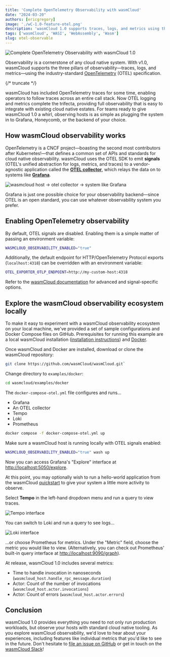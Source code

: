 ```yaml
---
title: 'Complete OpenTelemetry Observability with wasmCloud'
date: "2024-03-20"
authors: [ericgregory]
image: './wC-1.0-feature-otel.png'
description: 'wasmCloud 1.0 supports traces, logs, and metrics using the industry-standard OpenTelemetry (OTEL) specification.'
tags: ['wasmCloud', 'WASI', 'WebAssembly', 'Wasm']
slug: otel-observable
---
```


![Complete OpenTelemetry Observability with wasmCloud 1.0](./wC-1.0-feature-otel.png)

Observability is a cornerstone of any cloud native system. With v1.0, wasmCloud supports the three pillars of observability&mdash;traces, logs, and metrics&mdash;using the industry-standard [OpenTelemetry](https://opentelemetry.io/) (OTEL) specification.

{/* truncate */}

wasmCloud has included OpenTelemetry traces for some time, enabling operators to follow traces across an entire call stack. Now OTEL logging and metrics complete the trifecta, providing full observability that is easy to integrate with existing cloud native estates. For teams ready to give wasmCloud 1.0 a whirl, observing hosts is as simple as plugging the system in to Grafana, Honeycomb, or the backend of your choice.

## How wasmCloud observability works

OpenTelemetry is a CNCF project&mdash;boasting the second most contributors after Kubernetes!&mdash;that defines a common set of APIs and standards for cloud native observability. wasmCloud uses the OTEL SDK to emit **signals** (OTEL's unified abstraction for logs, metrics, and traces) to a vendor-agnostic application called the [**OTEL collector**](https://opentelemetry.io/docs/collector/), which relays the data on to systems like [**Grafana**](https://github.com/grafana/grafana).

![wasmcloud host -> otel collector -> system like Grafana](../../docs/images/otel-diagram.png)

Grafana is just one possible choice for your observability backend&mdash;since OTEL is an open standard, you can use whatever observability system you prefer.

## Enabling OpenTelemetry observability

By default, OTEL signals are disabled. Enabling them is a simple matter of passing an environment variable:

```bash
WASMCLOUD_OBSERVABILITY_ENABLED="true"
```

Additionally, the default endpoint for HTTP/OpenTelemetry Protocol exports (`localhost:4318`) can be overridden with an environment variable:

```bash
OTEL_EXPORTER_OTLP_ENDPOINT=http://my-custom-host:4318
```

Refer to the [wasmCloud documentation](/docs/deployment/observability/observability-with-opentelemetry) for advanced and signal-specific options.

## Explore the wasmCloud observability ecosystem locally

To make it easy to experiment with a wasmCloud observability ecosystem on your local machine, we've provided a set of sample configurations and Docker Compose files on GitHub. Prerequisites for running this example are a local wasmCloud installation ([installation instructions](https://wasmcloud.com/docs/installation)) and [Docker](https://docs.docker.com/get-docker/).

Once wasmCloud and Docker are installed, download or clone the wasmCloud repository:

```bash
git clone https://github.com/wasmCloud/wasmCloud.git`
```

Change directory to `examples/docker`:

```bash
cd wasmcloud/examples/docker
```

The `docker-compose-otel.yml` file configures and runs...

- Grafana
- An OTEL collector
- Tempo
- Loki
- Prometheus

```bash
docker compose -f docker-compose-otel.yml up
```

Make sure a wasmCloud host is running locally with OTEL signals enabled:

```bash
WASMCLOUD_OBSERVABILITY_ENABLED="true" wash up
```

Now you can access Grafana's "Explore" interface at [http://localhost:5050/explore](http://localhost:5050/explore).

At this point, you may optionally wish to run a hello-world application from the wasmCloud [quickstart](https://wasmcloud.com/docs/tour/hello-world) to give your system a little more activity to observe.

Select **Tempo** in the left-hand dropdown menu and run a query to view traces.

![Tempo interface](./tempo.png)

You can switch to Loki and run a query to see logs...

![Loki interface](./loki.png)

...or choose Prometheus for metrics. Under the "Metric" field, choose the metric you would like to view. (Alternatively, you can check out Prometheus' built-in query interface at [http://localhost:9090/graph](http://localhost:9090/graph)).

At release, wasmCloud 1.0 includes several metrics:

- Time to handle invocation in nanoseconds (`wasmcloud_host.handle_rpc_message.duration`)
- Actor: Count of the number of invocations (`wasmcloud_host.actor.invocations`)
- Actor: Count of errors (`wasmcloud_host.actor.errors`)

## Conclusion

wasmCloud 1.0 provides everything you need to not only run production workloads, but observe your hosts with standard cloud native tooling. As you explore wasmCloud observability, we'd love to hear about your experiences, including features like individual metrics that you'd like to see in the future. Don't hesitate to [file an issue on GitHub](https://github.com/wasmCloud/wasmCloud/issues) or get in touch on the [wasmCloud Slack](https://slack.wasmcloud.com/)!
